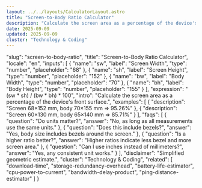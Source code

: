 ```yaml
---
layout: ../../layouts/CalculatorLayout.astro
title: "Screen-to-Body Ratio Calculator"
description: "Calculate the screen area as a percentage of the device's front surface."
date: 2025-09-09
updated: 2025-09-09
cluster: "Technology & Coding"
---
```


  "slug": "screen-to-body-ratio",
  "title": "Screen-to-Body Ratio Calculator",
  "locale": "en",
  "inputs": [
    {
      "name": "sw",
      "label": "Screen Width",
      "type": "number",
      "placeholder": "68"
    },
    {
      "name": "sh",
      "label": "Screen Height",
      "type": "number",
      "placeholder": "152"
    },
    {
      "name": "bw",
      "label": "Body Width",
      "type": "number",
      "placeholder": "70"
    },
    {
      "name": "bh",
      "label": "Body Height",
      "type": "number",
      "placeholder": "155"
    }
  ],
  "expression": "(sw * sh) / (bw * bh) * 100",
  "intro": "Calculate the screen area as a percentage of the device's front surface.",
  "examples": [
    {
      "description": "Screen 68×152 mm, body 70×155 mm ⇒ 95.26%"
    },
    {
      "description": "Screen 60×130 mm, body 65×140 mm ⇒ 85.71%"
    }
  ],
  "faqs": [
    {
      "question": "Do units matter?",
      "answer": "No, as long as all measurements use the same units."
    },
    {
      "question": "Does this include bezels?",
      "answer": "Yes, body size includes bezels around the screen."
    },
    {
      "question": "Is a higher ratio better?",
      "answer": "Higher ratios indicate less bezel and more screen area."
    },
    {
      "question": "Can I use inches instead of millimeters?",
      "answer": "Yes, any consistent unit works."
    }
  ],
  "disclaimer": "Simplified geometric estimate.",
  "cluster": "Technology & Coding",
  "related": [
    "download-time",
    "storage-redundancy-overhead",
    "battery-life-estimator",
    "cpu-power-to-current",
    "bandwidth-delay-product",
    "ping-distance-estimator"
  ]
}

<Calculator schema={schema} />
